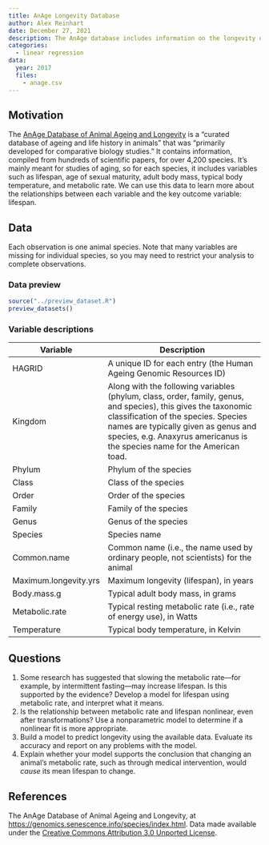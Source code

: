 ```yaml
---
title: AnAge Longevity Database
author: Alex Reinhart
date: December 27, 2021
description: The AnAge database includes information on the longevity of thousands of animal species, allowing studies of the factors related to long lifespans.
categories:
  - linear regression
data:
  year: 2017
  files:
    - anage.csv
---
```


## Motivation

The [AnAge Database of Animal Ageing and
Longevity](https://genomics.senescence.info/species/index.html) is a "curated
database of ageing and life history in animals" that was "primarily developed
for comparative biology studies." It contains information, compiled from
hundreds of scientific papers, for over 4,200 species. It's mainly meant for
studies of aging, so for each species, it includes variables such as lifespan,
age of sexual maturity, adult body mass, typical body temperature, and metabolic
rate. We can use this data to learn more about the relationships between each
variable and the key outcome variable: lifespan.

## Data

Each observation is one animal species. Note that many variables are missing for
individual species, so you may need to restrict your analysis to complete
observations.

### Data preview

```r
source("../preview_dataset.R")
preview_datasets()
```

### Variable descriptions

| Variable | Description |
|----|-------------|
| HAGRID 	| A unique ID for each entry (the Human Ageing Genomic Resources ID) |
| Kingdom 	| Along with the following variables (phylum, class, order, family, genus, and species), this gives the taxonomic classification of the species. Species names are typically given as genus and species, e.g. Anaxyrus americanus is the species name for the American toad. |
| Phylum 	| Phylum of the species |
| Class 	| Class of the species |
| Order 	| Order of the species |
| Family 	| Family of the species |
| Genus 	| Genus of the species |
| Species 	| Species name |
| Common.name 	| Common name (i.e., the name used by ordinary people, not scientists) for the animal |
| Maximum.longevity.yrs	| Maximum longevity (lifespan), in years |
| Body.mass.g 	| Typical adult body mass, in grams |
| Metabolic.rate 	| Typical resting metabolic rate (i.e., rate of energy use), in Watts |
| Temperature 	| Typical body temperature, in Kelvin  |


## Questions

1. Some research has suggested that slowing the metabolic rate---for example, by
   intermittent fasting---may increase lifespan. Is this supported by the
   evidence? Develop a model for lifespan using metabolic rate, and interpret
   what it means.
2. Is the relationship between metabolic rate and lifespan nonlinear, even after
   transformations? Use a nonparametric model to determine if a nonlinear fit is
   more appropriate.
3. Build a model to predict longevity using the available data. Evaluate its
   accuracy and report on any problems with the model.
3. Explain whether your model supports the conclusion that changing an animal's
   metabolic rate, such as through medical intervention, would *cause* its mean
   lifespan to change.

## References

The AnAge Database of Animal Ageing and Longevity, at
<https://genomics.senescence.info/species/index.html>. Data made available under
the [Creative Commons Attribution 3.0 Unported
License](https://creativecommons.org/licenses/by/3.0/).
